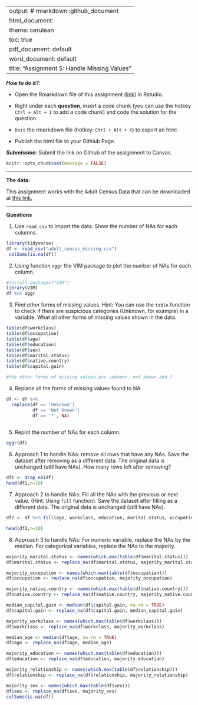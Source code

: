 
---
output: # rmarkdown::github_document
  html_document:
    theme: cerulean
    toc: true
  pdf_document: default
  word_document: default
title: "Assignment 5: Handle Missing Values"
---

***How to do it?***: 

- Open the Rmarkdown file of this assignment ([link](assignment5.Rmd)) in Rstudio. 

- Right under each **question**, insert  a code chunk (you can use the hotkey `Ctrl + Alt + I` to add a code chunk) and code the solution for the question. 

- `Knit` the rmarkdown file (hotkey: `Ctrl + Alt + K`) to export an html.  

-  Publish the html file to your Githiub Page. 

***Submission***: Submit the link on Github of the assignment to Canvas. 

```r
knitr::opts_chunk$set(message = FALSE)
```

-------

**The data:** 

This assignment works with the Adult Census Data that can be downloaded at [this link.](https://bryantstats.github.io/math421/data/adult_census_missing.csv)

-------

**Questions**

1. Use `read_csv` to import the data.  Show the number of NAs for each columns.   
```r
library(tidyverse)
df <- read_csv("adult_census_missing.csv")
 colSums(is.na(df))
```

2. Using function `aggr` the VIM package to plot the number of NAs for each column. 
```r
#install.packages("VIM")
library(VIM)
df %>% aggr
```

3. Find other forms of missing values. Hint: You can use the `table` function to check if there are suspicious categories (Unknown, for example) in a variable. What all other forms of missing values shown in the data. 
```r
table(df$workclass)
table(df$occupation)
table(df$age)
table(df$education)
table(df$sex)
table(df$marital.status)
table(df$native.country)
table(df$capital.gain)

#the other forms of missing values are unknown, not known and ?
```
4. Replace all the forms of missing values found to NA
```r
df <- df %>%
  replace(df == 'Unknown'|
          df == 'Not Known'| 
          df == '?', NA)
 
```

5. Replot the number of NAs for each column. 
```r
aggr(df)
```


6. Approach 1 to handle NAs: remove all rows that have any NAs. Save the dataset after removing as a different data. The original data is unchanged (still have NAs).  How many rows left after removing?
```r
df1 <- drop_na(df)
head(df1,n=10)
```

7. Approach 2 to handle NAs:  Fill all the NAs with the previous or next value. (Hint: Using `fill` function).  Save the dataset after filling as a different data. The original data is unchanged (still have NAs). 
```r
df2 <- df %>% fill(age, workclass, education, marital.status, occupation, relationship, sex, capital.gain, native.country, .direction = 'down')

head(df2,n=10)
```

8. Approach 3 to handle NAs: For numeric variable, replace the NAs by the median.  For categorical variables, replace the NAs to the majority.
```r
majority_marital.status <- names(which.max(table(df$marital.status)))
df$marital.status <- replace_na(df$marital.status, majority_marital.status)

majority_occupation <- names(which.max(table(df$occupation)))
df$occupation <- replace_na(df$occupation, majority_occupation)

majority_native.country <- names(which.max(table(df$native.country))) 
df$native.country <- replace_na(df$native.country, majority_native.country)

median_capital.gain <- median(df$capital.gain, na.rm = TRUE)
df$capital.gain <- replace_na(df$capital.gain, median_capital.gain)

majority_workclass <- names(which.max(table(df$workclass)))
df$workclass <- replace_na(df$workclass, majority_workclass)

median_age <- median(df$age, na.rm = TRUE)
df$age <- replace_na(df$age, median_age)

majority_education <- names(which.max(table(df$education)))
df$education <- replace_na(df$education, majority_education)

majority_relationship <- names(which.max(table(df$relationship)))
df$relationship <- replace_na(df$relationship, majority_relationship)

majority_sex <- names(which.max(table(df$sex)))
df$sex <- replace_na(df$sex, majority_sex)
colSums(is.na(df))
```

